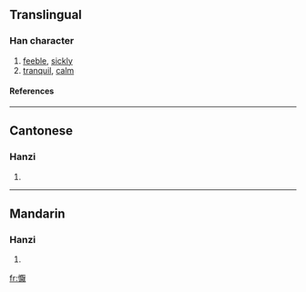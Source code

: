 {{see|恹}}

==Translingual==
===Han character===
{{Han char|rn=61|rad=心|as=14|sn=17|four=9103<sub>4</sub>|canj=心一日大 (PMAK)}}
# [[feeble]], [[sickly]]
# [[tranquil]], [[calm]]
====References====
{{Han ref|kx=0407.161|dkj=11357|hdz=42364.170|uh=61E8|ud=25064|bh=ECE6|bd=60646}}

----
==Cantonese==
===Hanzi===
{{yue-hanzi|jyut=|y=yim1}}
# {{defn|Cantonese}}

----
==Mandarin==
===Hanzi===
{{cmn-hanzi|sim=恹|pin=[[yān]] (yan1)|wg=yen<sup>1</sup>}}
# {{defn|Mandarin}}

[[fr:懨]]
